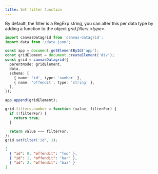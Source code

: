 ```yaml
---
title: Set filter function
---
```



By default, the filter is a RegExp string, you can alter this per data type by adding a function to the object <i>grid.filters.&lt;type&gt;</i>.

<SandpackEditor>

```ts
import canvasDatagrid from 'canvas-datagrid';
import data from '/data.json';

const app = document.getElementById('app');
const gridElement = document.createElement('div');
const grid = canvasDatagrid({
  parentNode: gridElement,
  data,
  schema: [
    { name: 'id', type: 'number' },
    { name: 'offendit', type: 'string' },
  ],
});

app.append(gridElement);

grid.filters.number = function (value, filterFor) {
  if (!filterFor) {
    return true;
  }

  return value === filterFor;
};
grid.setFilter('id', 1);
```

```json data.json
[
  { "id": 0, "offendit": "foo" },
  { "id": 1, "offendit": "bar" },
  { "id": 2, "offendit": "baz" }
]
```

</SandpackEditor>
